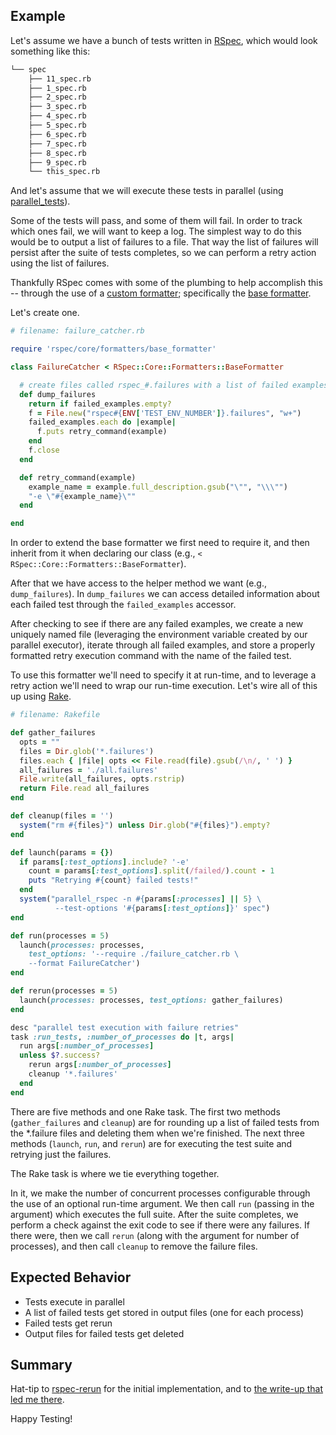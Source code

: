 ## Example

Let's assume we have a bunch of tests written in [RSpec](http://rspec.info/), which would look something like this:

```sh
└── spec
    ├── 11_spec.rb
    ├── 1_spec.rb
    ├── 2_spec.rb
    ├── 3_spec.rb
    ├── 4_spec.rb
    ├── 5_spec.rb
    ├── 6_spec.rb
    ├── 7_spec.rb
    ├── 8_spec.rb
    ├── 9_spec.rb
    └── this_spec.rb
```

And let's assume that we will execute these tests in parallel (using [parallel_tests](https://github.com/grosser/parallel_tests)).

Some of the tests will pass, and some of them will fail. In order to track which ones fail, we will want to keep a 
log. The simplest way to do this would be to output a list of failures to a file. That way the list of failures will 
persist after the suite of tests completes, so we can perform a retry action using the list of failures.

Thankfully RSpec comes with some of the plumbing to help accomplish this -- through the use of a 
[custom formatter](https://github.com/dchelimsky/rspec/wiki/Custom-Formatters); specifically the [base formatter](http://rubydoc.info/gems/rspec-core/2.6.4/RSpec/Core/Formatters/BaseFormatter).

Let's create one.

```ruby
# filename: failure_catcher.rb

require 'rspec/core/formatters/base_formatter'

class FailureCatcher < RSpec::Core::Formatters::BaseFormatter

  # create files called rspec_#.failures with a list of failed examples
  def dump_failures
    return if failed_examples.empty?
    f = File.new("rspec#{ENV['TEST_ENV_NUMBER']}.failures", "w+")
    failed_examples.each do |example|
      f.puts retry_command(example)
    end
    f.close
  end

  def retry_command(example)
    example_name = example.full_description.gsub("\"", "\\\"")
    "-e \"#{example_name}\""
  end

end
```

In order to extend the base formatter we first need to require it, and then inherit from it when declaring our 
class (e.g., `< RSpec::Core::Formatters::BaseFormatter`).

After that we have access to the helper method we want (e.g., `dump_failures`). In `dump_failures` we can access 
detailed information about each failed test through the `failed_examples` accessor.

After checking to see if there are any failed examples, we create a new uniquely named file (leveraging the 
environment variable created by our parallel executor), iterate through all failed examples, and store a 
properly formatted retry execution command with the name of the failed test.

To use this formatter we'll need to specify it at run-time, and to leverage a retry action we'll need to wrap our 
run-time execution. Let's wire all of this up using [Rake](https://github.com/jimweirich/rake).

```ruby
# filename: Rakefile

def gather_failures
  opts = ""
  files = Dir.glob('*.failures')
  files.each { |file| opts << File.read(file).gsub(/\n/, ' ') }
  all_failures = './all.failures'
  File.write(all_failures, opts.rstrip)
  return File.read all_failures
end

def cleanup(files = '')
  system("rm #{files}") unless Dir.glob("#{files}").empty?
end

def launch(params = {})
  if params[:test_options].include? '-e'
    count = params[:test_options].split(/failed/).count - 1
    puts "Retrying #{count} failed tests!"
  end
  system("parallel_rspec -n #{params[:processes] || 5} \
          --test-options '#{params[:test_options]}' spec")
end

def run(processes = 5)
  launch(processes: processes,
    test_options: '--require ./failure_catcher.rb \
    --format FailureCatcher')
end

def rerun(processes = 5)
  launch(processes: processes, test_options: gather_failures)
end

desc "parallel test execution with failure retries"
task :run_tests, :number_of_processes do |t, args|
  run args[:number_of_processes]
  unless $?.success?
    rerun args[:number_of_processes]
    cleanup '*.failures'
  end
end
```

There are five methods and one Rake task. The first two methods (`gather_failures` and `cleanup`) are for rounding 
up a list of failed tests from the *.failure files and deleting them when we're finished. The next three methods 
(`launch`, `run`, and `rerun`) are for executing the test suite and retrying just the failures.

The Rake task is where we tie everything together.

In it, we make the number of concurrent processes configurable through the use of an optional run-time argument. 
We then call `run` (passing in the argument) which executes the full suite. After the suite completes, 
we perform a check against the exit code to see if there were any failures. If there were, then we call 
`rerun` (along with the argument for number of processes),  and then call `cleanup` to remove the failure files.


## Expected Behavior

+ Tests execute in parallel
+ A list of failed tests get stored in output files (one for each process)
+ Failed tests get rerun
+ Output files for failed tests get deleted

## Summary

Hat-tip to [rspec-rerun](https://github.com/dblock/rspec-rerun) for the initial implementation, and to [the write-up that led me there](http://artsy.github.io/blog/2012/05/15/how-to-organize-over-3000-rspec-specs-and-retry-test-failures/).

Happy Testing!
